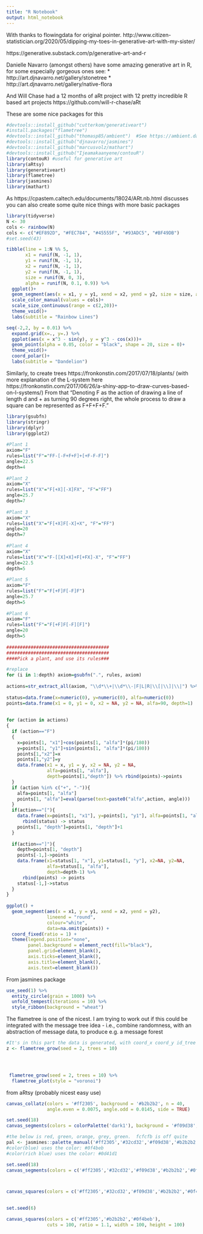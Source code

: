 ```yaml
---
title: "R Notebook"
output: html_notebook
---
```


With thanks to flowingdata for original pointer.
http://www.citizen-statistician.org/2020/05/dipping-my-toes-in-generative-art-with-my-sister/

https://generative.substack.com/p/generative-art-and-r

Danielle Navarro (amongst others) have some amazing generative art in R, for some especially gorgeous ones see:
* http://art.djnavarro.net/gallery/stonetree 
* http://art.djnavarro.net/gallery/native-flora

And Will Chase had a 12 months of aRt project with 12 pretty incredible R based art projects
https://github.com/will-r-chase/aRt



These are some nice packages for this
```r
#devtools::install_github("cutterkom/generativeart")
#install.packages("flametree")
#devtools::install_github("thomasp85/ambient")  #See https://ambient.data-immaginist.com
#devtools::install_github("djnavarro/jasmines")
#devtools::install_github("marcusvolz/mathart")
#devtools::install_github("Ijeamakaanyene/contouR")
library(contouR) #useful for generative art
library(aRtsy)
library(generativeart)
library(flametree)
library(jasmines)
library(mathart)
```

As https://cpastem.caltech.edu/documents/18024/ARt.nb.html discusses you can also create some quite nice things with more basic packages
```r
library(tidyverse)
N <- 30
cols <- rainbow(N)
cols <- c("#EF892D", "#FEC784", "#45555F", "#93ADC5", "#BF49DB")
#set.seed(43)

tibble(line = 1:N %% 5,
       x1 = runif(N, -1, 1),
       y1 = runif(N, -1, 1), 
       x2 = runif(N, -1, 1),
       y2 = runif(N, -1, 1), 
       size = runif(N, 0, 3),
       alpha = runif(N, 0.1, 0.9)) %>% 
  ggplot()+
  geom_segment(aes(x = x1, y = y1, xend = x2, yend = y2, size = size, alpha = alpha, color = as.factor(line)),show.legend = FALSE)+
  scale_color_manual(values = cols)+
  scale_size_continuous(range = c(2,20))+
  theme_void()+
  labs(subtitle = "Rainbow Lines")

seq(-2,2, by = 0.01) %>% 
  expand.grid(x=., y=.) %>% 
  ggplot(aes(x = x^3 - sin(y), y = y^3 - cos(x)))+
  geom_point(alpha = 0.05, color = "black", shape = 20, size = 0)+
  theme_void()+
  coord_polar()+
  labs(subtitle = "Dandelion")

```

Similarly, to create trees https://fronkonstin.com/2017/07/18/plants/
(with more explanation of the L-system here https://fronkonstin.com/2017/06/26/a-shiny-app-to-draw-curves-based-on-l-systems/)
From that "Denoting F as the action of drawing a line of length d and + as turning 90 degrees right, the whole process to draw a square can be represented as F+F+F+F."


```r
library(gsubfn)
library(stringr)
library(dplyr)
library(ggplot2)
 
#Plant 1
axiom="F"
rules=list("F"="FF-[-F+F+F]+[+F-F-F]")
angle=22.5
depth=4
 
#Plant 2
axiom="X"
rules=list("X"="F[+X][-X]FX", "F"="FF")
angle=25.7
depth=7
 
#Plant 3
axiom="X"
rules=list("X"="F[+X]F[-X]+X", "F"="FF")
angle=20
depth=7
 
#Plant 4
axiom="X"
rules=list("X"="F-[[X]+X]+F[+FX]-X", "F"="FF")
angle=22.5
depth=5
 
#Plant 5
axiom="F"
rules=list("F"="F[+F]F[-F]F")
angle=25.7
depth=5
 
#Plant 6
axiom="F"
rules=list("F"="F[+F]F[-F][F]")
angle=20
depth=5
 
######################################
######################################
####Pick a plant, and use its rules###

#replace 
for (i in 1:depth) axiom=gsubfn(".", rules, axiom)
 
actions=str_extract_all(axiom, "\\d*\\+|\\d*\\-|F|L|R|\\[|\\]|\\|") %>% unlist
 
status=data.frame(x=numeric(0), y=numeric(0), alfa=numeric(0))
points=data.frame(x1 = 0, y1 = 0, x2 = NA, y2 = NA, alfa=90, depth=1)
 
 
for (action in actions) 
{
  if (action=="F")
  {
    x=points[1, "x1"]+cos(points[1, "alfa"]*(pi/180))
    y=points[1, "y1"]+sin(points[1, "alfa"]*(pi/180))
    points[1,"x2"]=x
    points[1,"y2"]=y
    data.frame(x1 = x, y1 = y, x2 = NA, y2 = NA, 
               alfa=points[1, "alfa"],
               depth=points[1,"depth"]) %>% rbind(points)->points
  }
  if (action %in% c("+", "-")){
    alfa=points[1, "alfa"]
    points[1, "alfa"]=eval(parse(text=paste0("alfa",action, angle)))
  }
  if(action=="["){ 
    data.frame(x=points[1, "x1"], y=points[1, "y1"], alfa=points[1, "alfa"]) %>% 
      rbind(status) -> status
    points[1, "depth"]=points[1, "depth"]+1
  }
   
  if(action=="]"){ 
    depth=points[1, "depth"]
    points[-1,]->points
    data.frame(x1=status[1, "x"], y1=status[1, "y"], x2=NA, y2=NA, 
               alfa=status[1, "alfa"],
               depth=depth-1) %>% 
      rbind(points) -> points
    status[-1,]->status
  }
}
 
ggplot() + 
  geom_segment(aes(x = x1, y = y1, xend = x2, yend = y2), 
               lineend = "round", 
               colour="white",
               data=na.omit(points)) + 
  coord_fixed(ratio = 1) +
  theme(legend.position="none",
        panel.background = element_rect(fill="black"),
        panel.grid=element_blank(),
        axis.ticks=element_blank(),
        axis.title=element_blank(),
        axis.text=element_blank())
```


From jasmines package
```r
use_seed(1) %>%
  entity_circle(grain = 1000) %>%
  unfold_tempest(iterations = 10) %>%
  style_ribbon(background = "wheat")

```

The flametree is one of the nicest. I am trying to work out if this could be integrated with the message tree idea - i.e., combine randomness, with an abstraction of message data, to produce e.g. a message forest
```r
#It's in this part the data is generated, with coord_x coord_y id_tree id_time id_path id_leaf id_pathtree id_step seg_deg seg_len seg_col seg_wid
z <- flametree_grow(seed = 2, trees = 10) 




 flametree_grow(seed = 2, trees = 10) %>% 
  flametree_plot(style = "voronoi")
```

from aRtsy (probably nicest easy use)
```r
canvas_collatz(colors = '#ff2305', background = '#b2b2b2', n = 40, 
               angle.even = 0.0075, angle.odd = 0.0145, side = TRUE)

set.seed(18)
canvas_segments(colors = colorPalette('dark1'), background = '#f09d38', n = 1000, p = 0.5, H = 0.1)

#the below is red, green, orange, grey, green.  fcfcfb is off quite
pal <- jasmines::palette_manual('#ff2305','#32cd32','#f09d38','#b2b2b2','#09D36A')
#color(blue) uses the color: #0f4beb
#color(rich blue) uses the color: #0d41d1

set.seed(18)
canvas_segments(colors = c('#ff2305','#32cd32','#f09d38','#b2b2b2','#0f4beb','#0d41d1'), background = '#fcfcfb', n = 1000, p = 0.5, H = 0.1)



canvas_squares(colors = c('#ff2305','#32cd32','#f09d38','#b2b2b2','#0f4beb','#0d41d1'),

               
set.seed(6)

canvas_squares(colors = c('#ff2305','#b2b2b2','#0f4beb'),
               cuts = 100, ratio = 1.1, width = 100, height = 100)
```
